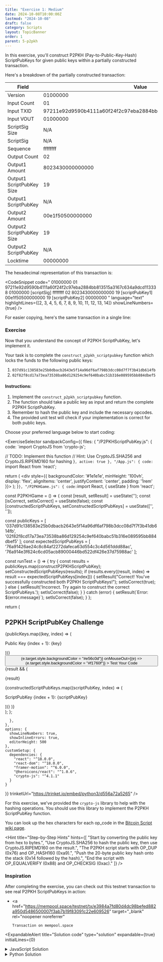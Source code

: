 ```yaml
---
title: "Exercise 1: Medium"
date: 2024-10-08T10:00:00Z
lastmod: "2024-10-08"
draft: false
category: Scripts
layout: TopicBanner
order: 1
parent: 5-p2pkh
---
```


In this exercise, you'll construct P2PKH (Pay-to-Public-Key-Hash) ScriptPubKeys for given public keys within a partially constructed transaction.

Here's a breakdown of the partially constructed transaction:

<div className="overflow-x-auto">
    <table className="min-w-full">
        <thead>
            <tr>
                <th className="px-4 py-2">Field</th>
                <th className="px-4 py-2">Value</th>
            </tr>
        </thead>
        <tbody>
            <tr>
                <td className="border px-4 py-2">Version</td>
                <td className="border px-4 py-2 break-all">01000000</td>
            </tr>
            <tr>
                <td className="border px-4 py-2">Input Count</td>
                <td className="border px-4 py-2 break-all">01</td>
            </tr>
            <tr>
                <td className="border px-4 py-2">Input TXID</td>
                <td className="border px-4 py-2 break-all">
                    97211e92d9590b4111a60f24f2c97eba2884bb813515a3167c634a9dcd113338
                </td>
            </tr>
            <tr>
                <td className="border px-4 py-2">Input VOUT</td>
                <td className="border px-4 py-2 break-all">01000000</td>
            </tr>
            <tr>
                <td className="border px-4 py-2">ScriptSig Size</td>
                <td className="border px-4 py-2 break-all">N/A</td>
            </tr>
            <tr>
                <td className="border px-4 py-2">ScriptSig</td>
                <td className="border px-4 py-2 break-all">N/A</td>
            </tr>
            <tr>
                <td className="border px-4 py-2">Sequence</td>
                <td className="border px-4 py-2 break-all">ffffffff</td>
            </tr>
            <tr>
                <td className="border px-4 py-2">Output Count</td>
                <td className="border px-4 py-2 break-all">02</td>
            </tr>
            <tr>
                <td className="border px-4 py-2">Output1 Amount</td>
                <td className="border px-4 py-2 break-all">8023430000000000</td>
            </tr>
            <tr>
                <td className="border px-4 py-2">Output1 ScriptPubKey Size</td>
                <td className="border px-4 py-2 break-all">19</td>
            </tr>
            <tr>
                <td className="border px-4 py-2">Output1 ScriptPubKey</td>
                <td className="border px-4 py-2 break-all">N/A</td>
            </tr>
            <tr>
                <td className="border px-4 py-2">Output2 Amount</td>
                <td className="border px-4 py-2 break-all">00e1f50500000000</td>
            </tr>
            <tr>
                <td className="border px-4 py-2">Output2 ScriptPubKey Size</td>
                <td className="border px-4 py-2 break-all">19</td>
            </tr>
            <tr>
                <td className="border px-4 py-2">Output2 ScriptPubKey</td>
                <td className="border px-4 py-2 break-all">N/A</td>
            </tr>
            <tr>
                <td className="border px-4 py-2">Locktime</td>
                <td className="border px-4 py-2 break-all">00000000</td>
            </tr>
        </tbody>
    </table>
</div>

The hexadecimal representation of this transaction is:

<CodeSnippet
    code="
  01000000
  01
  97211e92d9590b4111a60f24f2c97eba2884bb813515a3167c634a9dcd113338
  01000000
  [scriptSig]
  ffffffff
  02
  8023430000000000
  19
  [scriptPubKey1]
  00e1f50500000000
  19
  [scriptPubKey2]
  00000000
  "
    language="text"
    highlightLines={[2, 3, 4, 5, 6, 7, 8, 9, 10, 11, 12, 13, 14]}
    showLineNumbers={true}
/>

For easier copying, here's the same transaction in a single line:

<CodeSnippet
    code="010000000197211e92d9590b4111a60f24f2c97eba2884bb813515a3167c634a9dcd11333801000000-[scriptSig]-ffffffff028023430000000000-[scriptPubKey1]-00e1f50500000000-[scriptPubKey2]-00000000"
    language="text"
    showLineNumbers={true}
/>

### Exercise

Now that you understand the concept of P2PKH ScriptPubKey, let's implement it.

Your task is to complete the `construct_p2pkh_scriptpubkey` function which locks the funds to the following public keys:

1. `037d91c138583e25b0dbacb2643e5f14a96df6af798b3dcc08d7f7f3b41db614fb`
2. `02f82f8cd17a73ea73538ba86d129254c9ef640babc51b316e089595bb884dbef5`

#### Instructions:

1. Implement the `construct_p2pkh_scriptpubkey` function.
2. The function should take a public key as input and return the complete P2PKH ScriptPubKey.
3. Remember to hash the public key and include the necessary opcodes.
4. The provided unit test will check if your implementation is correct for both public keys.

Choose your preferred language below to start coding:

<ExerciseSelector
  sandpackConfig={{
    files: {
      "/P2PKHScriptPubKey.js": {
        code: `import CryptoJS from 'crypto-js';

  // TODO: Implement this function
  // Hint: Use CryptoJS.SHA256 and CryptoJS.RIPEMD160 for hashing
}`,
        active: true
      },
      "/App.js": {
        code: `import React from 'react';

  return (
    <div style={{ backgroundColor: '#1e1e1e', minHeight: '100vh', display: 'flex', alignItems: 'center', justifyContent: 'center', padding: '1rem' }}>
      <P2PKHGame />
    </div>
  );
}`
      },
      "/P2PKHGame.js": {
        code: `import React, { useState } from 'react';

const P2PKHGame = () => {
const [result, setResult] = useState('');
const [isCorrect, setIsCorrect] = useState(false);
const [constructedScriptPubKeys, setConstructedScriptPubKeys] = useState(['', '']);

const publicKeys = [
'037d91c138583e25b0dbacb2643e5f14a96df6af798b3dcc08d7f7f3b41db614fb',
'02f82f8cd17a73ea73538ba86d129254c9ef640babc51b316e089595bb884dbef5'
];
const expectedScriptPubKeys = [
'76a91426ae24c8c84af2272dafeca63d554c3c4d561ddd88ac',
'76a914e3f624c6cd05acb89000446bd522df426e37d75988ac'
];

const runTest = () => {
try {
const results = publicKeys.map(constructP2PKHScriptPubKey);
setConstructedScriptPubKeys(results);
if (results.every((result, index) => result === expectedScriptPubKeys[index])) {
setResult("Correct! You've successfully constructed both P2PKH ScriptPubKeys!");
setIsCorrect(true);
} else {
setResult('Incorrect. Try again to construct the correct ScriptPubKeys.');
setIsCorrect(false);
}
} catch (error) {
setResult(\`Error: \${error.message}\`);
setIsCorrect(false);
}
};

return (

<div
    style={{
        maxWidth: "28rem",
        width: "100%",
        backgroundColor: "#252526",
        padding: "1.5rem",
        borderRadius: "0.5rem",
        boxShadow: "0 4px 6px rgba(0, 0, 0, 0.1)"
    }}
>
    <h2
        style={{
            fontSize: "1.5rem",
            fontWeight: "bold",
            marginBottom: "1rem",
            color: "#d4d4d4",
            textAlign: "center"
        }}
    >
        P2PKH ScriptPubKey Challenge
    </h2>
    <div style={{ marginBottom: "1rem" }}>
        {publicKeys.map((key, index) => (
            <p
                key={index}
                style={{
                    fontFamily: "monospace",
                    fontSize: "0.875rem",
                    wordBreak: "break-all",
                    marginTop: "0.5rem",
                    color: "#d4d4d4"
                }}
            >
                Public Key {index + 1}: {key}
            </p>
        ))}
    </div>
    <motion.div
        style={{
            display: "flex",
            justifyContent: "center",
            marginBottom: "1rem"
        }}
        animate={{ rotate: isCorrect ? [0, 10, -10, 0] : 0 }}
        transition={{ duration: 0.5 }}
    >
        <LockClosedIcon
            style={{
                width: "3rem",
                height: "3rem",
                color: isCorrect ? "#689f38" : "#f1760f"
            }}
        />
    </motion.div>
    <button
        onClick={runTest}
        style={{
            width: "100%",
            padding: "0.5rem 1rem",
            backgroundColor: "#f1760f",
            color: "#ffffff",
            border: "none",
            borderRadius: "0.25rem",
            cursor: "pointer",
            transition: "background-color 0.2s"
        }}
        onMouseOver={(e) => (e.target.style.backgroundColor = "#e56c0d")}
        onMouseOut={(e) => (e.target.style.backgroundColor = "#f1760f")}
    >
        Test Your Code
    </button>
    <AnimatePresence>
        {result && (
            <motion.div
                initial={{ opacity: 0, y: -10 }}
                animate={{ opacity: 1, y: 0 }}
                exit={{ opacity: 0, y: 10 }}
                style={{
                    marginTop: "1rem",
                    textAlign: "center"
                }}
            >
                <p style={{ color: isCorrect ? "#689f38" : "#d32f2f" }}>
                    {result}
                </p>
                {constructedScriptPubKeys.map((scriptPubKey, index) => (
                    <p
                        key={index}
                        style={{
                            fontFamily: "monospace",
                            fontSize: "0.875rem",
                            wordBreak: "break-all",
                            marginTop: "0.5rem",
                            color: "#d4d4d4",
                            backgroundColor: "#3c3c3c",
                            padding: "0.5rem",
                            borderRadius: "0.25rem"
                        }}
                    >
                        ScriptPubKey {index + 1}: {scriptPubKey}
                    </p>
                ))}
            </motion.div>
        )}
    </AnimatePresence>
</div>
); };

      },
    },
    options: {
      showLineNumbers: true,
      showInlineErrors: true,
      editorHeight: 500
    },
    customSetup: {
      dependencies: {
        "react": "^18.0.0",
        "react-dom": "^18.0.0",
        "framer-motion": "^6.0.0",
        "@heroicons/react": "^1.0.6",
        "crypto-js": "^4.1.1"
      }
    }
  }}
  trinketUrl="https://trinket.io/embed/python3/d556a72a5265"
/>

For this exercise, we've provided the `crypto-js` library to help with the hashing operations. You should use this library to implement the P2PKH ScriptPubKey function.

You can look up the hex characters for each op_code in the [Bitcoin Script wiki page](https://en.bitcoin.it/wiki/Script).

<Hint
    title="Step-by-Step Hints"
    hints={[
        "Start by converting the public key from hex to bytes.",
        "Use CryptoJS.SHA256 to hash the public key, then use CryptoJS.RIPEMD160 on the result.",
        "The P2PKH script starts with OP_DUP (0x76) and OP_HASH160 (0xa9).",
        "Push the 20-byte public key hash onto the stack (0x14 followed by the hash).",
        "End the script with OP_EQUALVERIFY (0x88) and OP_CHECKSIG (0xac)."
    ]}
/>

### Inspiration

After completing the exercise, you can check out this testnet transaction to see real P2PKH ScriptPubKeys in action:

-   <a
        href="https://mempool.space/testnet/tx/e3984a7fd80d4dc98befed882a950d5486500007f3ab7b19f83091c22e609526"
        target="_blank"
        rel="noopener noreferrer"
    >
        Transaction on mempool.space
    </a>

<ExpandableAlert
  title="Solution code"
  type="solution"
  expandable={true}
  initialLines={0}
>
  <details>
    <summary>JavaScript Solution</summary>
    ```javascript
    import CryptoJS from 'crypto-js';

    export function constructP2PKHScriptPubKey(publicKey) {
        // Convert public key from hex to WordArray
        const pubKeyWordArray = CryptoJS.enc.Hex.parse(publicKey);

        // Hash the public key
        const sha256Hash = CryptoJS.SHA256(pubKeyWordArray);
        const ripemd160Hash = CryptoJS.RIPEMD160(sha256Hash);

        // Convert hash to hex
        const pubKeyHash = ripemd160Hash.toString(CryptoJS.enc.Hex);

        // Construct the script
        const script = '76a914' + pubKeyHash + '88ac';

        return script;
    }
    ```

  </details>

  <details>
    <summary>Python Solution</summary>
    ```Python
    import hashlib

    def construct_p2pkh_scriptpubkey(public_key: str) -> str:
        # Convert public key from hex to bytes
        pubkey_bytes = bytes.fromhex(public_key)

        # Hash the public key
        sha256_hash = hashlib.sha256(pubkey_bytes).digest()
        ripemd160_hash = hashlib.new('ripemd160', sha256_hash).digest()

        # Construct the script
        script = b'\x76\xa9\x14' + ripemd160_hash + b'\x88\xac'

        return script.hex()
    ```

  </details>
</ExpandableAlert>
